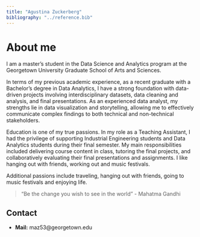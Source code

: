 ```yaml
---
title: "Agustina Zuckerberg"
bibliography: "../reference.bib"
---
```

# About me

I am a master's student in the Data Science and Analytics program at the Georgetown University Graduate School of Arts and Sciences. 

In terms of my previous academic experience, as a recent graduate with a Bachelor's degree in Data Analytics, I have a strong foundation with data-driven projects involving interdisciplinary datasets, data cleaning and analysis, and final presentations. As an experienced data analyst, my strengths lie in data visualization and storytelling, allowing me to effectively communicate complex findings to both technical and non-technical stakeholders. 

Education is one of my true passions. In my role as a Teaching Assistant, I had the privilege of supporting Industrial Engineering students and Data Analytics students during their final semester. My main responsibilities included delivering course content in class, tutoring the final projects, and collaboratively evaluating their final presentations and assignments. I like hanging out with friends, working out and music festivals.

Additional passions include traveling, hanging out with friends, going to music festivals and enjoying life.

> "Be the change you wish to see in the world" - Mahatma Gandhi


## Contact
- **Mail:** maz53@georgetown.edu

<!-- - **Phone number:** +1 (202) 802 5686 -->